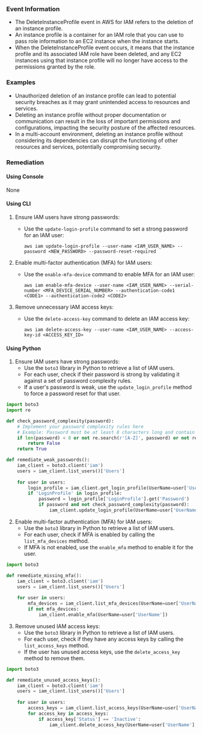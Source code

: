 
### Event Information

- The DeleteInstanceProfile event in AWS for IAM refers to the deletion of an instance profile. 
- An instance profile is a container for an IAM role that you can use to pass role information to an EC2 instance when the instance starts. 
- When the DeleteInstanceProfile event occurs, it means that the instance profile and its associated IAM role have been deleted, and any EC2 instances using that instance profile will no longer have access to the permissions granted by the role.


### Examples

- Unauthorized deletion of an instance profile can lead to potential security breaches as it may grant unintended access to resources and services.
- Deleting an instance profile without proper documentation or communication can result in the loss of important permissions and configurations, impacting the security posture of the affected resources.
- In a multi-account environment, deleting an instance profile without considering its dependencies can disrupt the functioning of other resources and services, potentially compromising security.

### Remediation

#### Using Console

None

#### Using CLI

1. Ensure IAM users have strong passwords:
   - Use the `update-login-profile` command to set a strong password for an IAM user:
     ```
     aws iam update-login-profile --user-name <IAM_USER_NAME> --password <NEW_PASSWORD> --password-reset-required
     ```

2. Enable multi-factor authentication (MFA) for IAM users:
   - Use the `enable-mfa-device` command to enable MFA for an IAM user:
     ```
     aws iam enable-mfa-device --user-name <IAM_USER_NAME> --serial-number <MFA_DEVICE_SERIAL_NUMBER> --authentication-code1 <CODE1> --authentication-code2 <CODE2>
     ```

3. Remove unnecessary IAM access keys:
   - Use the `delete-access-key` command to delete an IAM access key:
     ```
     aws iam delete-access-key --user-name <IAM_USER_NAME> --access-key-id <ACCESS_KEY_ID>
     ```

#### Using Python

1. Ensure IAM users have strong passwords:
   - Use the `boto3` library in Python to retrieve a list of IAM users.
   - For each user, check if their password is strong by validating it against a set of password complexity rules.
   - If a user's password is weak, use the `update_login_profile` method to force a password reset for that user.

```python
import boto3
import re

def check_password_complexity(password):
    # Implement your password complexity rules here
    # Example: Password must be at least 8 characters long and contain at least one uppercase letter, one lowercase letter, and one digit
    if len(password) < 8 or not re.search(r'[A-Z]', password) or not re.search(r'[a-z]', password) or not re.search(r'\d', password):
        return False
    return True

def remediate_weak_passwords():
    iam_client = boto3.client('iam')
    users = iam_client.list_users()['Users']
    
    for user in users:
        login_profile = iam_client.get_login_profile(UserName=user['UserName'])
        if 'LoginProfile' in login_profile:
            password = login_profile['LoginProfile'].get('Password')
            if password and not check_password_complexity(password):
                iam_client.update_login_profile(UserName=user['UserName'], PasswordResetRequired=True)
```

2. Enable multi-factor authentication (MFA) for IAM users:
   - Use the `boto3` library in Python to retrieve a list of IAM users.
   - For each user, check if MFA is enabled by calling the `list_mfa_devices` method.
   - If MFA is not enabled, use the `enable_mfa` method to enable it for the user.

```python
import boto3

def remediate_missing_mfa():
    iam_client = boto3.client('iam')
    users = iam_client.list_users()['Users']
    
    for user in users:
        mfa_devices = iam_client.list_mfa_devices(UserName=user['UserName'])['MFADevices']
        if not mfa_devices:
            iam_client.enable_mfa(UserName=user['UserName'])
```

3. Remove unused IAM access keys:
   - Use the `boto3` library in Python to retrieve a list of IAM users.
   - For each user, check if they have any access keys by calling the `list_access_keys` method.
   - If the user has unused access keys, use the `delete_access_key` method to remove them.

```python
import boto3

def remediate_unused_access_keys():
    iam_client = boto3.client('iam')
    users = iam_client.list_users()['Users']
    
    for user in users:
        access_keys = iam_client.list_access_keys(UserName=user['UserName'])['AccessKeyMetadata']
        for access_key in access_keys:
            if access_key['Status'] == 'Inactive':
                iam_client.delete_access_key(UserName=user['UserName'], AccessKeyId=access_key['AccessKeyId'])
```

